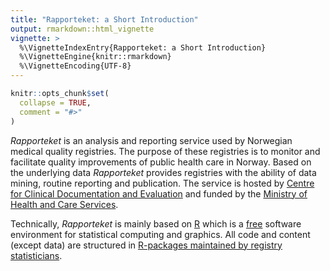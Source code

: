 ```yaml
---
title: "Rapporteket: a Short Introduction"
output: rmarkdown::html_vignette
vignette: >
  %\VignetteIndexEntry{Rapporteket: a Short Introduction}
  %\VignetteEngine{knitr::rmarkdown}
  %\VignetteEncoding{UTF-8}
---
```


<!-- Please consult 'rapbase' maintainer before editing --> 

```r
knitr::opts_chunk$set(
  collapse = TRUE,
  comment = "#>"
)
```

*Rapporteket* is an analysis and reporting service used by Norwegian medical quality registries. The purpose of these registries is to monitor and facilitate quality improvements of public health care in Norway. Based on the underlying data *Rapporteket* provides registries with the ability of data mining, routine reporting and publication. The service is hosted by [Centre for Clinical Documentation and Evaluation](https://helse-nord.no/skde) and funded by the [Ministry of Health and Care Services](https://www.regjeringen.no/en/dep/hod/id421/).

Technically, *Rapporteket* is mainly based on [R](https://www.r-project.org/) which is a [free](https://www.gnu.org/philosophy/free-sw.html) software environment for statistical computing and graphics. All code and content (except data) are structured in [R-packages maintained by registry statisticians](https://github.com/Rapporteket).
